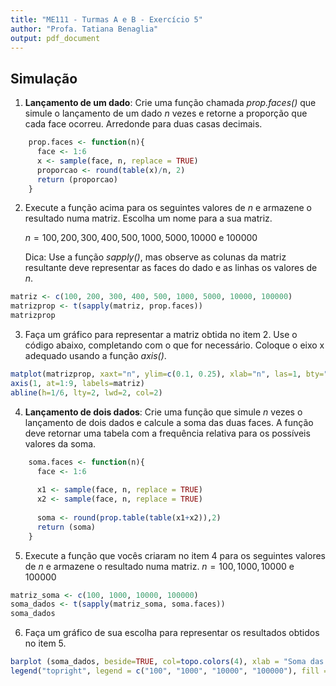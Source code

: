 ---
title: "ME111 - Turmas A e B - Exercício 5"
author: "Profa. Tatiana Benaglia"
output: pdf_document
---


## Simulação

1. **Lançamento de um dado**: Crie uma função chamada *prop.faces()* que simule o lançamento de um dado $n$ vezes e retorne a proporção que cada face ocorreu. Arredonde para duas casas decimais.

```{r}
    prop.faces <- function(n){
      face <- 1:6
      x <- sample(face, n, replace = TRUE)
      proporcao <- round(table(x)/n, 2)
      return (proporcao)
    }
```

2. Execute a função acima para os seguintes valores de $n$ e armazene o resultado numa matriz. Escolha um nome para a sua matriz.

    $n=100, 200, 300, 400, 500, 1000, 5000, 10000$ e $100000$ 

    Dica: Use a função *sapply()*, mas observe as colunas da matriz resultante deve representar as faces do dado e as linhas os valores de $n$.
    
```{r}
matriz <- c(100, 200, 300, 400, 500, 1000, 5000, 10000, 100000)
matrizprop <- t(sapply(matriz, prop.faces))
matrizprop
```

3. Faça um gráfico para representar a matriz obtida no item 2. Use o código abaixo, completando com o que for necessário. Coloque o eixo x adequado usando a função *axis()*.  

```{r}
matplot(matrizprop, xaxt="n", ylim=c(0.1, 0.25), xlab="n", las=1, bty="l", pch=16, type = "b")
axis(1, at=1:9, labels=matriz)   
abline(h=1/6, lty=2, lwd=2, col=2)
```
    
4. **Lançamento de dois dados**: Crie uma função que simule $n$ vezes o lançamento de dois dados e calcule a soma das duas faces. A função deve retornar uma tabela com a frequência relativa para os possíveis valores da soma. 

```{r}
    soma.faces <- function(n){
      face <- 1:6
      
      x1 <- sample(face, n, replace = TRUE)
      x2 <- sample(face, n, replace = TRUE)
      
      soma <- round(prop.table(table(x1+x2)),2)
      return (soma)
    }
```

5. Execute a função que vocês criaram no item 4 para os seguintes valores de $n$ e armazene o resultado numa matriz.
    $n=100, 1000, 10000$ e $100000$
    
```{r}
matriz_soma <- c(100, 1000, 10000, 100000)
soma_dados <- t(sapply(matriz_soma, soma.faces))
soma_dados
```
    
6. Faça um gráfico de sua escolha para representar os resultados obtidos no item 5.

```{r}
barplot (soma_dados, beside=TRUE, col=topo.colors(4), xlab = "Soma das faces", ylab = "Frequência relativa")
legend("topright", legend = c("100", "1000", "10000", "100000"), fill = topo.colors(4), cex=0.8)
```

